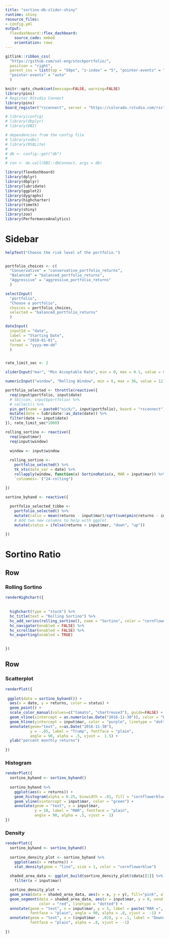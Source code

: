 ```yaml
---
title: "sortino-db-slider-shiny"
runtime: shiny
resource_files:
- config.yml
output:
  flexdashboard::flex_dashboard:
    source_code: embed
    orientation: rows
---
```


```r
gitlink::ribbon_css(
  "https://github.com/sol-eng/stockportfolio/", 
  position = "right", 
  parent_css = list(top = "50px", "z-index" = "5", "pointer-events" = "none"),
  "pointer-events" = "auto"
  )
```


```r
knitr::opts_chunk$set(message=FALSE, warning=FALSE)
library(pins)
# Register RStudio Connect
library(pins)
board_register("rsconnect", server = "https://colorado.rstudio.com/rsc", key = Sys.getenv("rsc-api"))

# library(config)
# library(dbplyr)
# library(DBI)

# dependencies from the config file
# library(odbc)
# library(RSQLite)
# 
# db <- config::get("db")
# 
# con <- do.call(DBI::dbConnect, args = db)

library(flexdashboard)
library(dplyr)
library(dbplyr)
library(lubridate)
library(ggplot2)
library(dygraphs)
library(highcharter)
library(timetk)
library(shiny)
library(zoo)
library(PerformanceAnalytics)
```

Sidebar {.sidebar}
=====================================
  
```r
helpText("Choose the risk level of the portfolio.")


portfolio_choices <- c(
  "Conservative" = "conservative_portfolio_returns", 
  "Balanced" = "balanced_portfolio_returns", 
  "Aggressive" = "aggressive_portfolio_returns" 
  )

selectInput(
  "portfolio",
  "Choose a portfolio",
  choices = portfolio_choices,
  selected = "balanced_portfolio_returns"
  )

dateInput(
  inputId = "date", 
  label = "Starting Date",
  value = "2010-01-01", 
  format = "yyyy-mm-dd"
  )


rate_limit_sec <- 2

sliderInput("mar", "Min Acceptable Rate", min = 0, max = 0.1, value = 0.008, step = 0.001)

numericInput("window", "Rolling Window", min = 6, max = 36, value = 12)

portfolio_selected <- throttle(reactive({
  req(input$portfolio, input$date)
  # tbl(con, input$portfolio) %>%
  # collect() %>% 
  pin_get(name = paste0("nick/", input$portfolio), board = "rsconnect") %>% 
  mutate(date = lubridate::as_date(date)) %>%
  filter(date >= input$date)
}), rate_limit_sec*1000)

rolling_sortino <- reactive({
  req(input$mar)
  req(input$window)
  
  window <- input$window
  
  rolling_sortino <-
    portfolio_selected() %>%
    tk_xts(date_var = date) %>% 
    rollapply(window, function(x) SortinoRatio(x, MAR = input$mar)) %>% 
    `colnames<-`("24-rolling")

})

sortino_byhand <- reactive({
  
  portfolio_selected_tibbe <-
    portfolio_selected() %>%
    mutate(ratio = mean(returns - input$mar)/sqrt(sum(pmin(returns - input$mar, 0)^2)/nrow(.))) %>% 
    # Add two new columns to help with ggplot.
    mutate(status = ifelse(returns < input$mar, "down", "up"))

})

```

Sortino Ratio
=====================================  

Row {data-height=600}
-----------------------------------------------------------------------

### Rolling Sortino

```r
renderHighchart({
  
  
  highchart(type = "stock") %>%
  hc_title(text = "Rolling Sortino") %>%
  hc_add_series(rolling_sortino(), name = "Sortino", color = "cornflowerblue") %>%
  hc_navigator(enabled = FALSE) %>% 
  hc_scrollbar(enabled = FALSE) %>%
  hc_exporting(enabled = TRUE)

  
})
```

Row {.tabset .tabset-fade}
-------------------------------------

### Scatterplot

```r
renderPlot({
  
 ggplot(data = sortino_byhand()) +
  aes(x = date, y = returns, color = status) +
  geom_point() +
  scale_color_manual(values=c("tomato", "chartreuse3"), guide=FALSE) +
  geom_vline(xintercept = as.numeric(as.Date("2016-11-30")), color = "blue") +
  geom_hline(yintercept = input$mar, color = "purple", linetype = "dotted") +
  annotate(geom="text", x=as.Date("2016-11-30"), 
           y = -.05, label = "Trump", fontface = "plain", 
           angle = 90, alpha = .5, vjust =  1.5) +
  ylab("percent monthly returns")
 
})
```


### Histogram

```r
renderPlot({
  sortino_byhand <- sortino_byhand()
  
  sortino_byhand %>% 
    ggplot(aes(x = returns)) +
    geom_histogram(alpha = 0.25, binwidth = .01, fill = "cornflowerblue") +
    geom_vline(xintercept = input$mar, color = "green") +
    annotate(geom = "text", x = input$mar, 
             y = 10, label = "MAR", fontface = "plain", 
             angle = 90, alpha = .5, vjust =  1)
})
```

### Density

```r
renderPlot({
  sortino_byhand <- sortino_byhand()
  
  sortino_density_plot <- sortino_byhand %>% 
    ggplot(aes(x = returns)) +
    stat_density(geom = "line", size = 1, color = "cornflowerblue") 
  
  shaded_area_data <- ggplot_build(sortino_density_plot)$data[[1]] %>% 
    filter(x < input$mar)

  sortino_density_plot + 
  geom_area(data = shaded_area_data, aes(x = x, y = y), fill="pink", alpha = 0.5) +
  geom_segment(data = shaded_area_data, aes(x = input$mar, y = 0, xend = input$mar, yend = y), 
               color = "red", linetype = "dotted") +
  annotate(geom = "text", x = input$mar, y = 5, label = paste("MAR =", input$mar, sep = ""), 
           fontface = "plain", angle = 90, alpha = .8, vjust =  -1) +
  annotate(geom = "text", x = (input$mar - .02), y = .1, label = "Downside", 
           fontface = "plain", alpha = .8, vjust =  -1)
           
})

```





